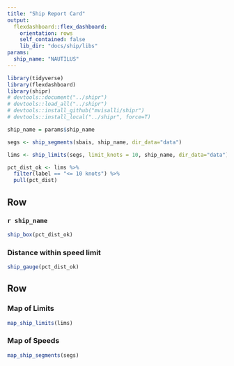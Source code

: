 ```yaml
---
title: "Ship Report Card"
output: 
  flexdashboard::flex_dashboard:
    orientation: rows
    self_contained: false
    lib_dir: "docs/ship/libs"
params:
  ship_name: "NAUTILUS"
---
```


```r
library(tidyverse)
library(flexdashboard)
library(shipr)
# devtools::document("../shipr")
# devtools::load_all("../shipr")
# devtools::install_github("mvisalli/shipr")
# devtools::install_local("../shipr", force=T)

ship_name = params$ship_name

segs <- ship_segments(sbais, ship_name, dir_data="data")

lims <- ship_limits(segs, limit_knots = 10, ship_name, dir_data="data")

pct_dist_ok <- lims %>%
  filter(label == "<= 10 knots") %>%
  pull(pct_dist)
```

    
Row
-------------------------------------

### `r ship_name`
    
```r
ship_box(pct_dist_ok)
```

### Distance within speed limit

```r
ship_gauge(pct_dist_ok)
```
    
Row {.tabset .tabset-fade}
-------------------------------------

### Map of Limits
    
```r
map_ship_limits(lims)
```


### Map of Speeds
    
```r
map_ship_segments(segs)
```

